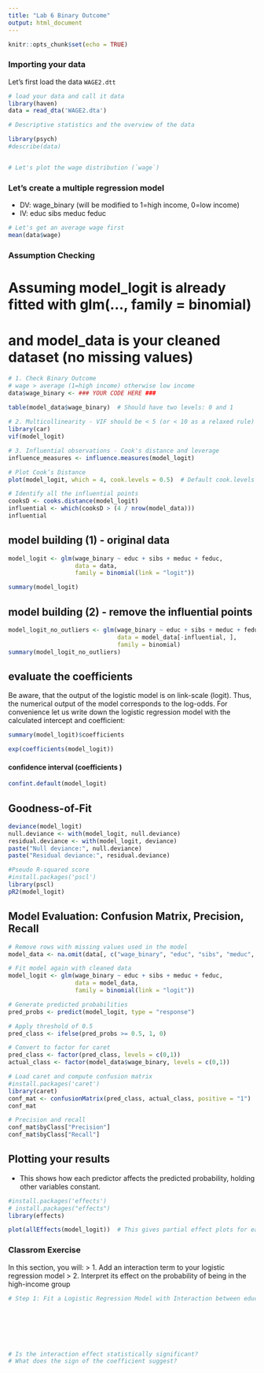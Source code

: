 ```yaml
---
title: "Lab 6 Binary Outcome"
output: html_document
---
```


```r
knitr::opts_chunk$set(echo = TRUE)
```


### Importing your data 

Let's first load the data `WAGE2.dtt`

```r

# load your data and call it data 
library(haven)
data = read_dta('WAGE2.dta')

# Descriptive statistics and the overview of the data 

library(psych)
#describe(data)


# Let's plot the wage distribution (`wage`)

```

### Let's create a multiple regression model 

- DV: wage_binary (will be modified to 1=high income, 0=low income)
- IV: educ sibs meduc feduc 

```r
# Let's get an average wage first 
mean(data$wage)
```

### Assumption Checking 
# Assuming model_logit is already fitted with glm(..., family = binomial)
# and model_data is your cleaned dataset (no missing values)
```r
# 1. Check Binary Outcome
# wage > average (1=high income) otherwise low income 
data$wage_binary <- ### YOUR CODE HERE ###
  
table(model_data$wage_binary)  # Should have two levels: 0 and 1

# 2. Multicollinearity - VIF should be < 5 (or < 10 as a relaxed rule)
library(car)
vif(model_logit)

# 3. Influential observations - Cook's distance and leverage
influence_measures <- influence.measures(model_logit)

# Plot Cook’s Distance
plot(model_logit, which = 4, cook.levels = 0.5)  # Default cook.levels = 0.5

# Identify all the influential points
cooksD <- cooks.distance(model_logit)
influential <- which(cooksD > (4 / nrow(model_data)))
influential

```

## model building (1) - original data
```r
model_logit <- glm(wage_binary ~ educ + sibs + meduc + feduc, 
                   data = data, 
                   family = binomial(link = "logit")) 

summary(model_logit)

```

## model building (2) - remove the influential points
```r
model_logit_no_outliers <- glm(wage_binary ~ educ + sibs + meduc + feduc, 
                               data = model_data[-influential, ], 
                               family = binomial)
summary(model_logit_no_outliers)

```

## evaluate the coefficients 
Be aware, that the output of the logistic model is on link-scale (logit). Thus, the numerical output of the model corresponds to the log-odds. For convenience let us write down the logistic regression model with the calculated intercept and coefficient:

```r
summary(model_logit)$coefficients

```

```r
exp(coefficients(model_logit))

```

#### confidence interval (coefficients )

```r
confint.default(model_logit)
```

## Goodness-of-Fit    
```r
deviance(model_logit)
null.deviance <- with(model_logit, null.deviance)
residual.deviance <- with(model_logit, deviance)
paste("Null deviance:", null.deviance)
paste("Residual deviance:", residual.deviance)

#Pseudo R-squared score 
#install.packages('pscl')
library(pscl)
pR2(model_logit)
```

## Model Evaluation: Confusion Matrix, Precision, Recall

```r
# Remove rows with missing values used in the model
model_data <- na.omit(data[, c("wage_binary", "educ", "sibs", "meduc", "feduc")])

# Fit model again with cleaned data
model_logit <- glm(wage_binary ~ educ + sibs + meduc + feduc, 
                   data = model_data, 
                   family = binomial(link = "logit"))

# Generate predicted probabilities
pred_probs <- predict(model_logit, type = "response")

# Apply threshold of 0.5
pred_class <- ifelse(pred_probs >= 0.5, 1, 0)

# Convert to factor for caret
pred_class <- factor(pred_class, levels = c(0,1))
actual_class <- factor(model_data$wage_binary, levels = c(0,1))

# Load caret and compute confusion matrix
#install.packages('caret')
library(caret)
conf_mat <- confusionMatrix(pred_class, actual_class, positive = "1")
conf_mat

# Precision and recall
conf_mat$byClass["Precision"]
conf_mat$byClass["Recall"]
```

## Plotting your results 
- This shows how each predictor affects the predicted probability, holding other variables constant.
```r
#install.packages('effects')
# install.packages("effects")
library(effects)

plot(allEffects(model_logit))  # This gives partial effect plots for each predictor
```

#########################
### Classrom Exercise ###
#########################
In this section, you will:
> 1. Add an interaction term to your logistic regression model
> 2. Interpret its effect on the probability of being in the high-income group

```r
# Step 1: Fit a Logistic Regression Model with Interaction between educ and meduc







# Is the interaction effect statistically significant? 
# What does the sign of the coefficient suggest? 

``` 
